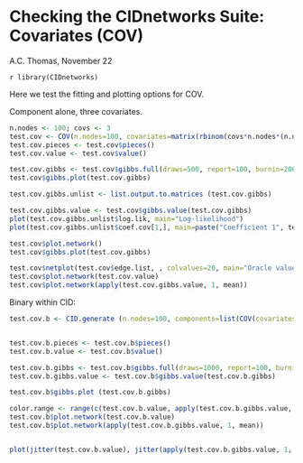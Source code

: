 Checking the CIDnetworks Suite: Covariates (COV)
========================================================

A.C. Thomas, November 22

 `r library(CIDnetworks)`

Here we test the fitting and plotting options for COV.

Component alone, three covariates.

```r
n.nodes <- 100; covs <- 3
test.cov <- COV(n.nodes=100, covariates=matrix(rbinom(covs*n.nodes*(n.nodes-1)/2, 1, 0.5), ncol=3), coef.cov=1:covs, generate=TRUE)
test.cov.pieces <- test.cov$pieces()
test.cov.value <- test.cov$value()

test.cov.gibbs <- test.cov$gibbs.full(draws=500, report=100, burnin=200, thin=2, make.random.start=TRUE)
test.cov$gibbs.plot(test.cov.gibbs)

test.cov.gibbs.unlist <- list.output.to.matrices (test.cov.gibbs)

test.cov.gibbs.value <- test.cov$gibbs.value(test.cov.gibbs)
plot(test.cov.gibbs.unlist$log.lik, main="Log-likelihood")
plot(test.cov.gibbs.unlist$coef.cov[1,], main=paste("Coefficient 1", test.cov.pieces$coef.cov[1])); abline(h=test.cov.pieces$coef.cov[1], lwd=3, col=2)

test.cov$plot.network()
test.cov$gibbs.plot(test.cov.gibbs)

test.cov$netplot(test.cov$edge.list, , colvalues=20, main="Oracle values")
test.cov$plot.network(test.cov.value)
test.cov$plot.network(apply(test.cov.gibbs.value, 1, mean))

```

Binary within CID:

```r
test.cov.b <- CID.generate (n.nodes=100, components=list(COV(covariates=matrix(rbinom(covs*n.nodes*(n.nodes-1)/2, 1, 0.5), ncol=3), coef.cov=1:covs)), intercept=-3, residual.variance=2)


test.cov.b.pieces <- test.cov.b$pieces()
test.cov.b.value <- test.cov.b$value()

test.cov.b.gibbs <- test.cov.b$gibbs.full(draws=1000, report=100, burnin=1000, make.random.start=TRUE)
test.cov.b.gibbs.value <- test.cov.b$gibbs.value(test.cov.b.gibbs)

test.cov.b$gibbs.plot (test.cov.b.gibbs)

color.range <- range(c(test.cov.b.value, apply(test.cov.b.gibbs.value, 1, mean)))
test.cov.b$plot.network(test.cov.b.value)
test.cov.b$plot.network(apply(test.cov.b.gibbs.value, 1, mean))


plot(jitter(test.cov.b.value), jitter(apply(test.cov.b.gibbs.value, 1, mean)))

```


